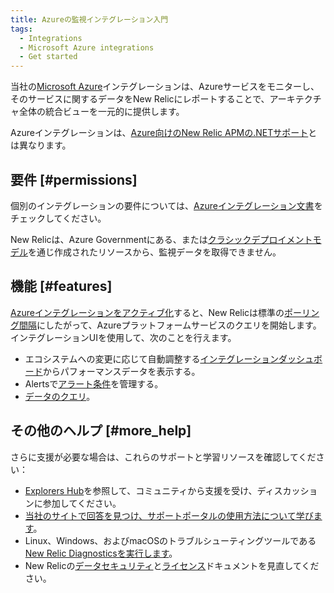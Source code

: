 ```yaml
---
title: Azureの監視インテグレーション入門
tags:
  - Integrations
  - Microsoft Azure integrations
  - Get started
---
```


当社の[Microsoft Azure](https://azure.microsoft.com/)インテグレーションは、Azureサービスをモニターし、そのサービスに関するデータをNew Relicにレポートすることで、アーキテクチャ全体の統合ビューを一元的に提供します。

Azureインテグレーションは、[Azure向けのNew Relic APMの.NETサポート](/docs/agents/net-agent/azure-installation)とは異なります。

## 要件 [#permissions]

個別のインテグレーションの要件については、[Azureインテグレーション文書](/docs/infrastructure/microsoft-azure-integrations/azure-integrations-list)をチェックしてください。

New Relicは、Azure Governmentにある、または[クラシックデプロイメントモデル](https://docs.microsoft.com/en-us/azure/azure-resource-manager/resource-manager-deployment-model)を通じ作成されたリソースから、監視データを取得できません。

## 機能 [#features]

[Azureインテグレーションをアクティブ化](/docs/infrastructure/microsoft-azure-integrations/getting-started/activate-azure-integrations)すると、New Relicは標準の[ポーリング間隔](/docs/infrastructure/microsoft-azure-integrations/azure-integrations-list/azure-polling-intervals-infrastructure-integrations)にしたがって、Azureプラットフォームサービスのクエリを開始します。インテグレーションUIを使用して、次のことを行えます。

* エコシステムへの変更に応じて自動調整する[インテグレーションダッシュボード](/docs/infrastructure/integrations/find-use-infrastructure-integration-data)からパフォーマンスデータを表示する。
* Alertsで[アラート条件](/docs/infrastructure/new-relic-infrastructure/configuration/infrastructure-alerts-add-edit-or-view-host-alert-information#integration)を管理する。
* [データのクエリ](/docs/using-new-relic/data/understand-data/query-new-relic-data)。

## その他のヘルプ [#more_help]

さらに支援が必要な場合は、これらのサポートと学習リソースを確認してください：

* [Explorers Hub](https://discuss.newrelic.com/)を参照して、コミュニティから支援を受け、ディスカッションに参加してください。
* [当社のサイトで回答を見つけ、サポートポータルの使用方法について学びます](/docs/using-new-relic/welcome-new-relic/get-started/find-help-use-support-portal)。
* Linux、Windows、およびmacOSのトラブルシューティングツールである[New Relic Diagnosticsを実行します](/docs/using-new-relic/cross-product-functions/troubleshooting/new-relic-diagnostics)。
* New Relicの[データセキュリティ](/docs/security)と[ライセンス](/docs/licenses)ドキュメントを見直してください。
